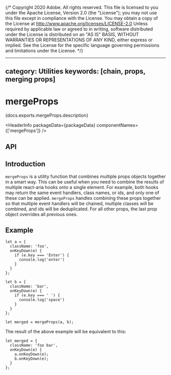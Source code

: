 {/* Copyright 2020 Adobe. All rights reserved.
This file is licensed to you under the Apache License, Version 2.0 (the "License");
you may not use this file except in compliance with the License. You may obtain a copy
of the License at http://www.apache.org/licenses/LICENSE-2.0
Unless required by applicable law or agreed to in writing, software distributed under
the License is distributed on an "AS IS" BASIS, WITHOUT WARRANTIES OR REPRESENTATIONS
OF ANY KIND, either express or implied. See the License for the specific language
governing permissions and limitations under the License. */}



---
category: Utilities
keywords: [chain, props, merging props]
---

# mergeProps

<PageDescription>{docs.exports.mergeProps.description}</PageDescription>

<HeaderInfo
  packageData={packageData}
  componentNames={['mergeProps']} />

## API

<FunctionAPI function={docs.exports.mergeProps} links={docs.links} />

## Introduction

`mergeProps` is a utility function that combines multiple props objects together in a smart way.
This can be useful when you need to combine the results of multiple react-aria hooks onto a single
element. For example, both hooks may return the same event handlers, class names, or ids, and only
one of these can be applied. `mergeProps` handles combining these props together so that multiple
event handlers will be chained, multiple classes will be combined, and ids will be deduplicated.
For all other props, the last prop object overrides all previous ones.

## Example

```tsx
let a = {
  className: 'foo',
  onKeyDown(e) {
    if (e.key === 'Enter') {
      console.log('enter')
    }
  }
};

let b = {
  className: 'bar',
  onKeyDown(e) {
    if (e.key === ' ') {
      console.log('space')
    }
  }
};

let merged = mergeProps(a, b);
```

The result of the above example will be equivalent to this:

```tsx
let merged = {
  className: 'foo bar',
  onKeyDown(e) {
    a.onKeyDown(e);
    b.onKeyDown(e);
  }
};
```
